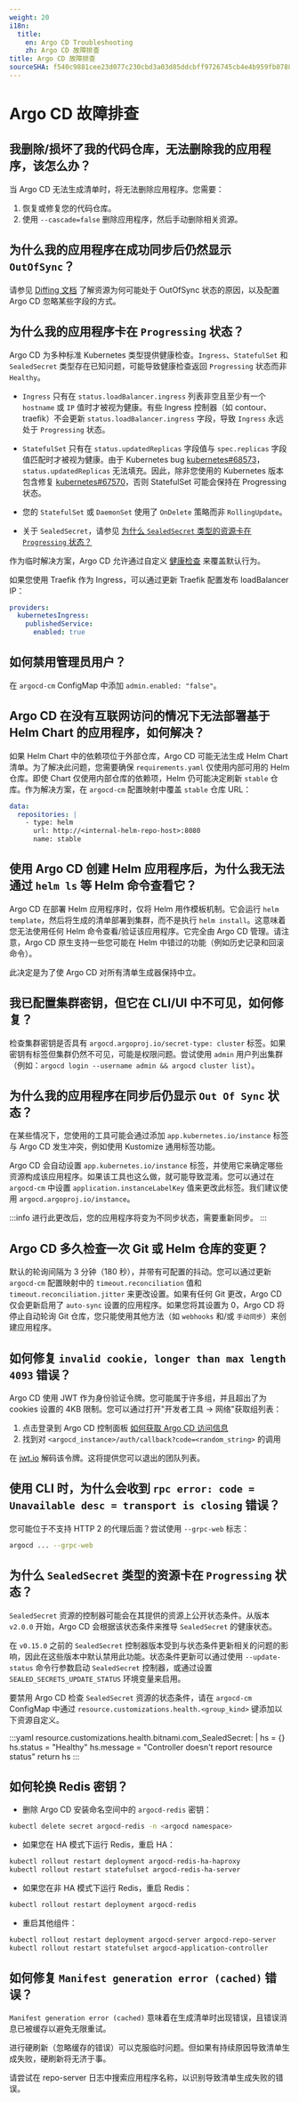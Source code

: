 ```yaml
---
weight: 20
i18n:
  title:
    en: Argo CD Troubleshooting
    zh: Argo CD 故障排查
title: Argo CD 故障排查
sourceSHA: f540c9881cee23d077c230cbd3a03d85ddcbff9726745cb4e4b959fb078806d3
---
```


# Argo CD 故障排查

## 我删除/损坏了我的代码仓库，无法删除我的应用程序，该怎么办？

当 Argo CD 无法生成清单时，将无法删除应用程序。您需要：

1. 恢复或修复您的代码仓库。
2. 使用 `--cascade=false` 删除应用程序，然后手动删除相关资源。

## 为什么我的应用程序在成功同步后仍然显示 `OutOfSync`？

请参见 [Diffing 文档](https://argo-cd.readthedocs.io/en/stable/user-guide/diff-strategies/) 了解资源为何可能处于 OutOfSync 状态的原因，以及配置 Argo CD 忽略某些字段的方式。

## 为什么我的应用程序卡在 `Progressing` 状态？

Argo CD 为多种标准 Kubernetes 类型提供健康检查。`Ingress`、`StatefulSet` 和 `SealedSecret` 类型存在已知问题，可能导致健康检查返回 `Progressing` 状态而非 `Healthy`。

- `Ingress` 只有在 `status.loadBalancer.ingress` 列表非空且至少有一个 `hostname` 或 `IP` 值时才被视为健康。有些 Ingress 控制器（如 contour、traefik）不会更新 `status.loadBalancer.ingress` 字段，导致 `Ingress` 永远处于 `Progressing` 状态。
  
- `StatefulSet` 只有在 `status.updatedReplicas` 字段值与 `spec.replicas` 字段值匹配时才被视为健康。由于 Kubernetes bug [kubernetes#68573](https://github.com/kubernetes/kubernetes/issues/68573)，`status.updatedReplicas` 无法填充。因此，除非您使用的 Kubernetes 版本包含修复 [kubernetes#67570](https://github.com/kubernetes/kubernetes/pull/67570)，否则 StatefulSet 可能会保持在 Progressing 状态。

- 您的 `StatefulSet` 或 `DaemonSet` 使用了 `OnDelete` 策略而非 `RollingUpdate`。

- 关于 `SealedSecret`，请参见 [为什么 `SealedSecret` 类型的资源卡在 `Progressing` 状态？](#sealedsecret)

作为临时解决方案，Argo CD 允许通过自定义 [健康检查](https://argo-cd.readthedocs.io/en/stable/operator-manual/health/) 来覆盖默认行为。

如果您使用 Traefik 作为 Ingress，可以通过更新 Traefik 配置发布 loadBalancer IP：

```yaml
providers:
  kubernetesIngress:
    publishedService:
      enabled: true
```

## 如何禁用管理员用户？

在 `argocd-cm` ConfigMap 中添加 `admin.enabled: "false"`。

## Argo CD 在没有互联网访问的情况下无法部署基于 Helm Chart 的应用程序，如何解决？

如果 Helm Chart 中的依赖项位于外部仓库，Argo CD 可能无法生成 Helm Chart 清单。为了解决此问题，您需要确保 `requirements.yaml` 仅使用内部可用的 Helm 仓库。即使 Chart 仅使用内部仓库的依赖项，Helm 仍可能决定刷新 `stable` 仓库。作为解决方案，在 `argocd-cm` 配置映射中覆盖 `stable` 仓库 URL：

```yaml
data:
  repositories: |
    - type: helm
      url: http://<internal-helm-repo-host>:8080
      name: stable
```

## 使用 Argo CD 创建 Helm 应用程序后，为什么我无法通过 `helm ls` 等 Helm 命令查看它？

Argo CD 在部署 Helm 应用程序时，仅将 Helm 用作模板机制。它会运行 `helm template`，然后将生成的清单部署到集群，而不是执行 `helm install`。这意味着您无法使用任何 Helm 命令查看/验证该应用程序。它完全由 Argo CD 管理。请注意，Argo CD 原生支持一些您可能在 Helm 中错过的功能（例如历史记录和回滚命令）。

此决定是为了使 Argo CD 对所有清单生成器保持中立。

## 我已配置集群密钥，但它在 CLI/UI 中不可见，如何修复？

检查集群密钥是否具有 `argocd.argoproj.io/secret-type: cluster` 标签。如果密钥有标签但集群仍然不可见，可能是权限问题。尝试使用 `admin` 用户列出集群（例如：`argocd login --username admin && argocd cluster list`）。

## 为什么我的应用程序在同步后仍显示 `Out Of Sync` 状态？

在某些情况下，您使用的工具可能会通过添加 `app.kubernetes.io/instance` 标签与 Argo CD 发生冲突，例如使用 Kustomize 通用标签功能。

Argo CD 会自动设置 `app.kubernetes.io/instance` 标签，并使用它来确定哪些资源构成该应用程序。如果该工具也这么做，就可能导致混淆。您可以通过在 `argocd-cm` 中设置 `application.instanceLabelKey` 值来更改此标签。我们建议使用 `argocd.argoproj.io/instance`。

:::info
进行此更改后，您的应用程序将变为不同步状态，需要重新同步。
:::

## Argo CD 多久检查一次 Git 或 Helm 仓库的变更？

默认的轮询间隔为 3 分钟（180 秒），并带有可配置的抖动。您可以通过更新 `argocd-cm` 配置映射中的 `timeout.reconciliation` 值和 `timeout.reconciliation.jitter` 来更改设置。如果有任何 Git 更改，Argo CD 仅会更新启用了 `auto-sync` 设置的应用程序。如果您将其设置为 0，Argo CD 将停止自动轮询 Git 仓库，您只能使用其他方法（如 `webhooks` 和/或 `手动同步`）来创建应用程序。

## 如何修复 `invalid cookie, longer than max length 4093` 错误？

Argo CD 使用 JWT 作为身份验证令牌。您可能属于许多组，并且超出了为 cookies 设置的 4KB 限制。您可以通过打开"开发者工具 -> 网络"获取组列表：

1. 点击登录到 Argo CD 控制面板 [如何获取 Argo CD 访问信息](./../how_to/argocd_info.mdx)
2. 找到对 `<argocd_instance>/auth/callback?code=<random_string>` 的调用

在 [jwt.io](https://jwt.io/) 解码该令牌。这将提供您可以退出的团队列表。

## 使用 CLI 时，为什么会收到 `rpc error: code = Unavailable desc = transport is closing` 错误？

您可能位于不支持 HTTP 2 的代理后面？尝试使用 `--grpc-web` 标志：

```bash
argocd ... --grpc-web
```

## 为什么 `SealedSecret` 类型的资源卡在 `Progressing` 状态？<a id="sealedsecret" />

`SealedSecret` 资源的控制器可能会在其提供的资源上公开状态条件。从版本 `v2.0.0` 开始，Argo CD 会根据该状态条件来推导 `SealedSecret` 的健康状态。

在 `v0.15.0` 之前的 `SealedSecret` 控制器版本受到与状态条件更新相关的问题的影响，因此在这些版本中默认禁用此功能。状态条件更新可以通过使用 `--update-status` 命令行参数启动 `SealedSecret` 控制器，或通过设置 `SEALED_SECRETS_UPDATE_STATUS` 环境变量来启用。

要禁用 Argo CD 检查 `SealedSecret` 资源的状态条件，请在 `argocd-cm` ConfigMap 中通过 `resource.customizations.health.<group_kind>` 键添加以下资源自定义。

:::yaml
resource.customizations.health.bitnami.com\_SealedSecret: |
hs = {}
hs.status = "Healthy"
hs.message = "Controller doesn't report resource status"
return hs
:::

## 如何轮换 Redis 密钥？

- 删除 Argo CD 安装命名空间中的 `argocd-redis` 密钥：

```bash
kubectl delete secret argocd-redis -n <argocd namespace>
```

- 如果您在 HA 模式下运行 Redis，重启 HA：

```bash
kubectl rollout restart deployment argocd-redis-ha-haproxy
kubectl rollout restart statefulset argocd-redis-ha-server
```

- 如果您在非 HA 模式下运行 Redis，重启 Redis：

```bash
kubectl rollout restart deployment argocd-redis
```

- 重启其他组件：

```bash
kubectl rollout restart deployment argocd-server argocd-repo-server
kubectl rollout restart statefulset argocd-application-controller
```

## 如何修复 `Manifest generation error (cached)` 错误？

`Manifest generation error (cached)` 意味着在生成清单时出现错误，且错误消息已被缓存以避免无限重试。

进行硬刷新（忽略缓存的错误）可以克服临时问题。但如果有持续原因导致清单生成失败，硬刷新将无济于事。

请尝试在 repo-server 日志中搜索应用程序名称，以识别导致清单生成失败的错误。
